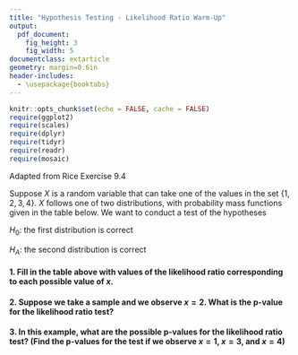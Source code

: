 ```yaml
---
title: "Hypothesis Testing - Likelihood Ratio Warm-Up"
output:
  pdf_document:
    fig_height: 3
    fig_width: 5
documentclass: extarticle
geometry: margin=0.6in
header-includes:
  - \usepackage{booktabs}
---
```


\def\simiid{\stackrel{{\mbox{\text{\tiny i.i.d.}}}}{\sim}}

```r
knitr::opts_chunk$set(echo = FALSE, cache = FALSE)
require(ggplot2)
require(scales)
require(dplyr)
require(tidyr)
require(readr)
require(mosaic)
```

Adapted from Rice Exercise 9.4

Suppose $X$ is a random variable that can take one of the values in the set $\{1, 2, 3, 4\}$.  $X$ follows one of two distributions, with probability mass functions given in the table below.  We want to conduct a test of the hypotheses

$H_0$: the first distribution is correct

$H_A$: the second distribution is correct

\begin{table}[!h]
\centering
\begin{tabular}{c c c c}
\toprule
$x$ & $f_X(x)$ for $H_0$ & $f_X(x)$ for $H_A$  & Likelihood Ratio\\
\toprule
1 & 0.2 & 0.1 & \\
\midrule
2 & 0.3 & 0.4 & \\
\midrule
3 & 0.3 & 0.1 & \\
\midrule
4 & 0.2 & 0.4 & \\
\bottomrule
\end{tabular}
\end{table}

#### 1. Fill in the table above with values of the likelihood ratio corresponding to each possible value of $x$.

#### 2. Suppose we take a sample and we observe $x = 2$.  What is the p-value for the likelihood ratio test?

\vspace{3cm}

#### 3. In this example, what are the possible p-values for the likelihood ratio test?  (Find the p-values for the test if we observe $x = 1$, $x = 3$, and $x = 4$)

